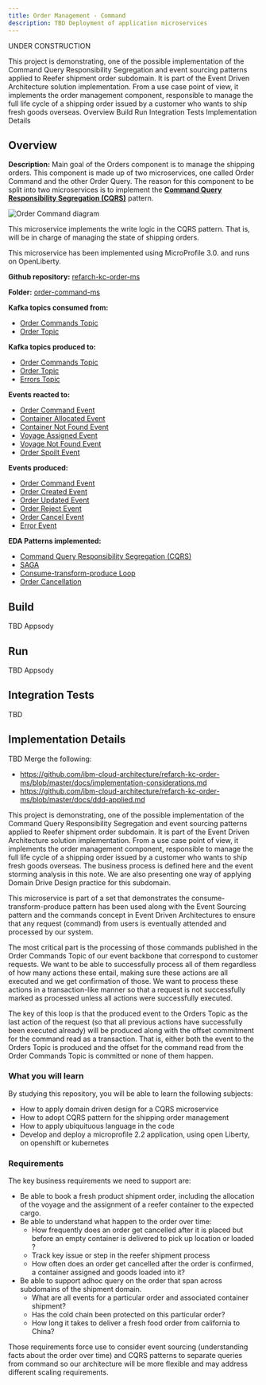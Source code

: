 ```yaml
---
title: Order Management - Command
description: TBD Deployment of application microservices
---
```


<InlineNotification kind="warning">UNDER CONSTRUCTION</InlineNotification>

<PageDescription>
This project is demonstrating, one of the possible implementation of the Command Query Responsibility Segregation and event sourcing patterns applied to Reefer shipment order subdomain. It is part of the Event Driven Architecture solution implementation. From a use case point of view, it implements the order management component, responsible to manage the full life cycle of a shipping order issued by a customer who wants to ship fresh goods overseas.
</PageDescription>

<AnchorLinks>
  <AnchorLink>Overview</AnchorLink>
  <AnchorLink>Build</AnchorLink>
  <AnchorLink>Run</AnchorLink>
  <AnchorLink>Integration Tests</AnchorLink>
  <AnchorLink>Implementation Details</AnchorLink>
</AnchorLinks>

## Overview

**Description:** Main goal of the Orders component is to manage the shipping orders. This component is made up of two microservices, one called Order Command and the other Order Query. The reason for this component to be split into two microservices is to implement the [**Command Query Responsibility Segregation (CQRS)**](#command-query-responsibility-segregation-(cqrs)) pattern.

![Order Command diagram](images/microservice-overview-order-command.png)

This microservice implements the write logic in the CQRS pattern. That is, will be in charge of managing the state of shipping orders.

This microservice has been implemented using MicroProfile 3.0. and runs on OpenLiberty.

**Github repository:** [refarch-kc-order-ms](https://github.com/ibm-cloud-architecture/refarch-kc-order-ms)

**Folder:** [order-command-ms](https://github.com/ibm-cloud-architecture/refarch-kc-order-ms/order-command-ms)

**Kafka topics consumed from:**

- [Order Commands Topic](#order-commands-topic)
- [Order Topic](#orders-topic)

**Kafka topics produced to:**

- [Order Commands Topic](#order-commands-topic)
- [Order Topic](#orders-topic)
- [Errors Topic](#errors-topic)

**Events reacted to:**

- [Order Command Event](#order-command-event)
- [Container Allocated Event](#container-allocated-event)
- [Container Not Found Event](#container-not-found-event)
- [Voyage Assigned Event](#voyage-assigned-event)
- [Voyage Not Found Event](#voyage-not-found-event)
- [Order Spoilt Event](#order-spoilt-event)

**Events produced:**

- [Order Command Event](#order-command-event)
- [Order Created Event](#order-created-event)
- [Order Updated Event](#order-updated-event)
- [Order Reject Event](#order-reject-event)
- [Order Cancel Event](#order-cancel-event)
- [Error Event](#error-event)

**EDA Patterns implemented:**

- [Command Query Responsibility Segregation (CQRS)](#command-query-responsibility-segregation-(cqrs))
- [SAGA](#saga)
- [Consume-transform-produce Loop](#consume-transform-produce-loop)
- [Order Cancellation](#order-cancellation)

## Build

TBD Appsody

## Run

TBD Appsody

## Integration Tests

TBD

## Implementation Details

TBD Merge the following:
- https://github.com/ibm-cloud-architecture/refarch-kc-order-ms/blob/master/docs/implementation-considerations.md
- https://github.com/ibm-cloud-architecture/refarch-kc-order-ms/blob/master/docs/ddd-applied.md

This project is demonstrating, one of the possible implementation of the Command Query Responsibility Segregation and event sourcing patterns applied to Reefer shipment order subdomain. It is part of the Event Driven Architecture solution implementation. From a use case point of view, it implements the order management component, responsible to manage the full life cycle of a shipping order issued by a customer who wants to ship fresh goods overseas. The business process is defined here and the event storming analysis in this note. We are also presenting one way of applying Domain Drive Design practice for this subdomain.

This microservice is part of a set that demonstrates the consume-transform-produce pattern has been used along with the Event Sourcing pattern and the commands concept in Event Driven Architectures to ensure that any request (command) from users is eventually attended and processed by our system.

The most critical part is the processing of those commands published in the Order Commands Topic of our event backbone that correspond to customer requests. We want to be able to successfully process all of them regardless of how many actions these entail, making sure these actions are all executed and we get confirmation of those. We want to process these actions in a transaction-like manner so that a request is not successfully marked as processed unless all actions were successfully executed.

The key of this loop is that the produced event to the Orders Topic as the last action of the request (so that all previous actions have successfully been executed already) will be produced along with the offset commitment for the command read as a transaction. That is, either both the event to the Orders Topic is produced and the offset for the command read from the Order Commands Topic is committed or none of them happen.

### What you will learn

By studying this repository, you will be able to learn the following subjects:

* How to apply domain driven design for a CQRS microservice
* How to adopt CQRS pattern for the shipping order management
* How to apply ubiquituous language in the code
* Develop and deploy a microprofile 2.2 application, using open Liberty, on openshift or kubernetes

### Requirements

The key business requirements we need to support are:

* Be able to book a fresh product shipment order, including the allocation of the voyage and the assignment of a reefer container to the expected cargo.
* Be able to understand what happen to the order over time:
    * How frequently does an order get cancelled after it is placed but before an empty container is delivered to pick up location or loaded ?
    * Track key issue or step in the reefer shipment process
    * How often does an order get cancelled after the order is confirmed, a container assigned and goods loaded into it?
* Be able to support adhoc query on the order that span across subdomains of the shipment domain.
    * What are all events for a particular order and associated container shipment?
    * Has the cold chain been protected on this particular order?
    * How long it takes to deliver a fresh food order from california to China?

Those requirements force use to consider event sourcing (understanding facts about the order over time) and CQRS patterns to separate queries from command so our architecture will be more flexible and may address different scaling requirements.
